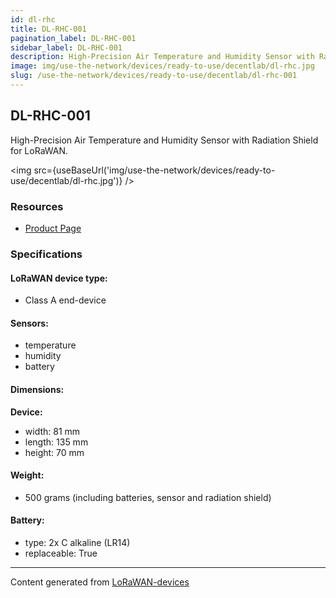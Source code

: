 ```yaml
---
id: dl-rhc
title: DL-RHC-001
pagination_label: DL-RHC-001
sidebar_label: DL-RHC-001
description: High-Precision Air Temperature and Humidity Sensor with Radiation Shield for LoRaWAN
image: img/use-the-network/devices/ready-to-use/decentlab/dl-rhc.jpg
slug: /use-the-network/devices/ready-to-use/decentlab/dl-rhc-001
---
```



## DL-RHC-001

High-Precision Air Temperature and Humidity Sensor with Radiation Shield for LoRaWAN.

<img src={useBaseUrl('img/use-the-network/devices/ready-to-use/decentlab/dl-rhc.jpg')} />

### Resources

- [Product Page](https://www.decentlab.com/products/high-precision-air-temperature-and-humidity-sensor-with-radiation-shield-for-lorawan)

### Specifications

#### LoRaWAN device type:
- Class A end-device

#### Sensors:

- temperature
- humidity
- battery

#### Dimensions:

**Device:**
- width: 81 mm
- length: 135 mm
- height: 70 mm

#### Weight:

- 500 grams (including batteries, sensor and radiation shield)

#### Battery:

- type: 2x C alkaline (LR14)
- replaceable: True

---

Content generated from [LoRaWAN-devices](https://github.com/TheThingsNetwork/lorawan-devices)
